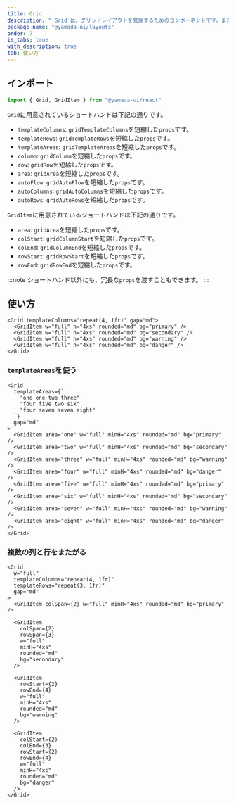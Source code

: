 ```yaml
---
title: Grid
description: "`Grid`は、グリッドレイアウトを管理するためのコンポーネントです。また、便利なスタイルのショートハンドが用意されています。"
package_name: "@yamada-ui/layouts"
order: 7
is_tabs: true
with_description: true
tab: 使い方
---
```


## インポート

```ts
import { Grid, GridItem } from "@yamada-ui/react"
```

`Grid`に用意されているショートハンドは下記の通りです。

- `templateColumns`: `gridTemplateColumns`を短縮した`props`です。
- `templateRows`: `gridTemplateRows`を短縮した`props`です。
- `templateAreas`: `gridTemplateAreas`を短縮した`props`です。
- `column`: `gridColumn`を短縮した`props`です。
- `row`: `gridRow`を短縮した`props`です。
- `area`: `gridArea`を短縮した`props`です。
- `autoFlow`: `gridAutoFlow`を短縮した`props`です。
- `autoColumns`: `gridAutoColumns`を短縮した`props`です。
- `autoRows`: `gridAutoRows`を短縮した`props`です。

`GridItem`に用意されているショートハンドは下記の通りです。

- `area`: `gridArea`を短縮した`props`です。
- `colStart`: `gridColumnStart`を短縮した`props`です。
- `colEnd`: `gridColumnEnd`を短縮した`props`です。
- `rowStart`: `gridRowStart`を短縮した`props`です。
- `rowEnd`: `gridRowEnd`を短縮した`props`です。

:::note
ショートハンド以外にも、冗長な`props`を渡すこともできます。
:::

## 使い方

```tsx
<Grid templateColumns="repeat(4, 1fr)" gap="md">
  <GridItem w="full" h="4xs" rounded="md" bg="primary" />
  <GridItem w="full" h="4xs" rounded="md" bg="secondary" />
  <GridItem w="full" h="4xs" rounded="md" bg="warning" />
  <GridItem w="full" h="4xs" rounded="md" bg="danger" />
</Grid>
```

### `templateAreas`を使う

```tsx
<Grid
  templateAreas={`
    "one one two three"
    "four five two six"
    "four seven seven eight"
  `}
  gap="md"
>
  <GridItem area="one" w="full" minH="4xs" rounded="md" bg="primary" />
  <GridItem area="two" w="full" minH="4xs" rounded="md" bg="secondary" />
  <GridItem area="three" w="full" minH="4xs" rounded="md" bg="warning" />
  <GridItem area="four" w="full" minH="4xs" rounded="md" bg="danger" />
  <GridItem area="five" w="full" minH="4xs" rounded="md" bg="primary" />
  <GridItem area="six" w="full" minH="4xs" rounded="md" bg="secondary" />
  <GridItem area="seven" w="full" minH="4xs" rounded="md" bg="warning" />
  <GridItem area="eight" w="full" minH="4xs" rounded="md" bg="danger" />
</Grid>
```

### 複数の列と行をまたがる

```tsx
<Grid
  w="full"
  templateColumns="repeat(4, 1fr)"
  templateRows="repeat(3, 1fr)"
  gap="md"
>
  <GridItem colSpan={2} w="full" minH="4xs" rounded="md" bg="primary" />

  <GridItem
    colSpan={2}
    rowSpan={3}
    w="full"
    minH="4xs"
    rounded="md"
    bg="secondary"
  />

  <GridItem
    rowStart={2}
    rowEnd={4}
    w="full"
    minH="4xs"
    rounded="md"
    bg="warning"
  />

  <GridItem
    colStart={2}
    colEnd={3}
    rowStart={2}
    rowEnd={4}
    w="full"
    minH="4xs"
    rounded="md"
    bg="danger"
  />
</Grid>
```
